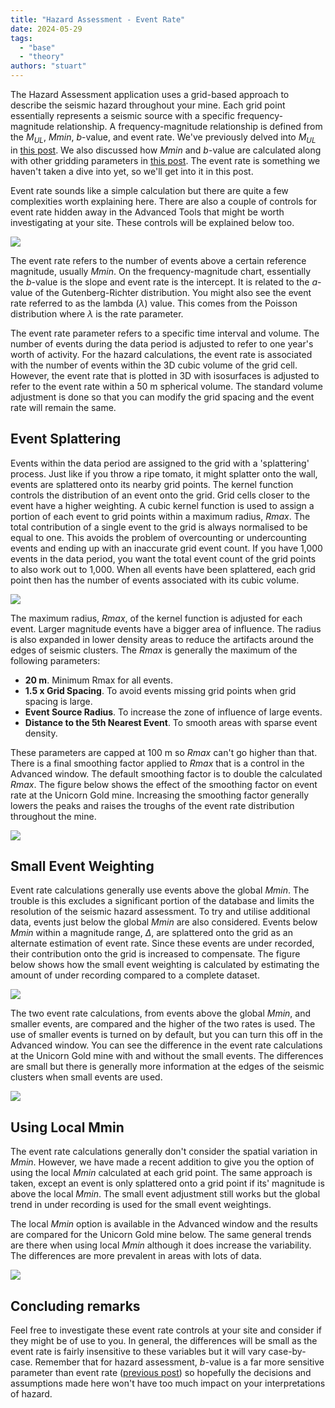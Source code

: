 ```yaml
---
title: "Hazard Assessment - Event Rate"
date: 2024-05-29
tags:
  - "base"
  - "theory"
authors: "stuart"
---
```


The Hazard Assessment application uses a grid-based approach to describe the seismic hazard throughout your mine. Each grid point essentially represents a seismic source with a specific frequency-magnitude relationship. A frequency-magnitude relationship is defined from the $M_{UL}$, $Mmin$, $b$-value, and event rate. We've previously delved into $M_{UL}$ in [this post](https://mxrap.com/2018/08/24/mul-explained/). We also discussed how $Mmin$ and $b$-value are calculated along with other gridding parameters in [this post](https://mxrap.com/2020/10/05/grid-based-analysis-parameters/). The event rate is something we haven't taken a dive into yet, so we'll get into it in this post.

Event rate sounds like a simple calculation but there are quite a few complexities worth explaining here. There are also a couple of controls for event rate hidden away in the Advanced Tools that might be worth investigating at your site. These controls will be explained below too.

![](/img/Advanced-Controls.png)

The event rate refers to the number of events above a certain reference magnitude, usually $Mmin$. On the frequency-magnitude chart, essentially the $b$-value is the slope and event rate is the intercept. It is related to the _a_\-value of the Gutenberg-Richter distribution. You might also see the event rate referred to as the lambda (_λ_) value. This comes from the Poisson distribution where _λ_ is the rate parameter.

The event rate parameter refers to a specific time interval and volume. The number of events during the data period is adjusted to refer to one year's worth of activity. For the hazard calculations, the event rate is associated with the number of events within the 3D cubic volume of the grid cell. However, the event rate that is plotted in 3D with isosurfaces is adjusted to refer to the event rate within a 50 m spherical volume. The standard volume adjustment is done so that you can modify the grid spacing and the event rate will remain the same.

## Event Splattering

Events within the data period are assigned to the grid with a 'splattering' process. Just like if you throw a ripe tomato, it might splatter onto the wall, events are splattered onto its nearby grid points. The kernel function controls the distribution of an event onto the grid. Grid cells closer to the event have a higher weighting. A cubic kernel function is used to assign a portion of each event to grid points within a maximum radius, _Rmax_. The total contribution of a single event to the grid is always normalised to be equal to one. This avoids the problem of overcounting or undercounting events and ending up with an inaccurate grid event count. If you have 1,000 events in the data period, you want the total event count of the grid points to also work out to 1,000. When all events have been splattered, each grid point then has the number of events associated with its cubic volume.

![](/img/Splatter.png)

The maximum radius, _Rmax_, of the kernel function is adjusted for each event. Larger magnitude events have a bigger area of influence. The radius is also expanded in lower density areas to reduce the artifacts around the edges of seismic clusters. The _Rmax_ is generally the maximum of the following parameters:

- **20 m**. Minimum Rmax for all events.
- **1.5 x Grid Spacing**. To avoid events missing grid points when grid spacing is large.
- **Event Source Radius**. To increase the zone of influence of large events.
- **Distance to the 5th Nearest Event**. To smooth areas with sparse event density.

These parameters are capped at 100 m so _Rmax_ can't go higher than that. There is a final smoothing factor applied to _Rmax_ that is a control in the Advanced window. The default smoothing factor is to double the calculated _Rmax_. The figure below shows the effect of the smoothing factor on event rate at the Unicorn Gold mine. Increasing the smoothing factor generally lowers the peaks and raises the troughs of the event rate distribution throughout the mine.

![](/img/Smoothing-Factor.png)

## Small Event Weighting

Event rate calculations generally use events above the global $Mmin$. The trouble is this excludes a significant portion of the database and limits the resolution of the seismic hazard assessment. To try and utilise additional data, events just below the global $Mmin$ are also considered. Events below $Mmin$ within a magnitude range, _Δ_, are splattered onto the grid as an alternate estimation of event rate. Since these events are under recorded, their contribution onto the grid is increased to compensate. The figure below shows how the small event weighting is calculated by estimating the amount of under recording compared to a complete dataset.

![](/img/Small-Event-Weighting.png)

The two event rate calculations, from events above the global $Mmin$, and smaller events, are compared and the higher of the two rates is used. The use of smaller events is turned on by default, but you can turn this off in the Advanced window. You can see the difference in the event rate calculations at the Unicorn Gold mine with and without the small events. The differences are small but there is generally more information at the edges of the seismic clusters when small events are used.

![](/img/Use-Small-Events.png)

## Using Local Mmin

The event rate calculations generally don't consider the spatial variation in $Mmin$. However, we have made a recent addition to give you the option of using the local $Mmin$ calculated at each grid point. The same approach is taken, except an event is only splattered onto a grid point if its' magnitude is above the local $Mmin$. The small event adjustment still works but the global trend in under recording is used for the small event weightings.

The local $Mmin$ option is available in the Advanced window and the results are compared for the Unicorn Gold mine below. The same general trends are there when using local $Mmin$ although it does increase the variability. The differences are more prevalent in areas with lots of data.

![](/img/Use-Local-Mmin.png)

## Concluding remarks

Feel free to investigate these event rate controls at your site and consider if they might be of use to you. In general, the differences will be small as the event rate is fairly insensitive to these variables but it will vary case-by-case. Remember that for hazard assessment, $b$-value is a far more sensitive parameter than event rate ([previous post](https://mxrap.com/2018/09/14/seismic-hazard-sensitivity-to-b-value/)) so hopefully the decisions and assumptions made here won't have too much impact on your interpretations of hazard.
